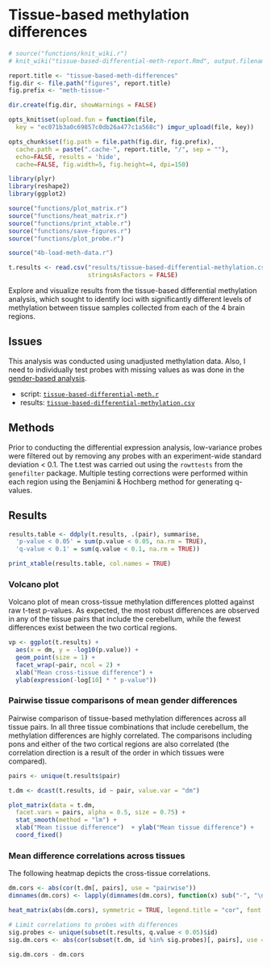 # Tissue-based methylation differences

```r
# source("functions/knit_wiki.r")
# knit_wiki("tissue-based-differential-meth-report.Rmd", output.filename = "Cross-tissue methylation differences")

report.title <- "tissue-based-meth-differences"
fig.dir <- file.path("figures", report.title)
fig.prefix <- "meth-tissue-"

dir.create(fig.dir, showWarnings = FALSE)

opts_knit$set(upload.fun = function(file, 
  key = "ec071b3a0c69857c0db26a477c1a568c") imgur_upload(file, key))

opts_chunk$set(fig.path = file.path(fig.dir, fig.prefix),
  cache.path = paste(".cache-", report.title, "/", sep = ""),
  echo=FALSE, results = 'hide',
  cache=FALSE, fig.width=5, fig.height=4, dpi=150)


```

```r
library(plyr)
library(reshape2)
library(ggplot2)

source("functions/plot_matrix.r")
source("functions/heat_matrix.r")
source("functions/print_xtable.r")
source("functions/save-figures.r")
source("functions/plot_probe.r")
```

```r
source("4b-load-meth-data.r")

t.results <- read.csv("results/tissue-based-differential-methylation.csv",
                      stringsAsFactors = FALSE)
```

Explore and visualize results from the tissue-based differential methylation analysis, which sought to identify loci with significantly different levels of methylation between tissue samples collected from each of the 4 brain regions.

## Issues
This analysis was conducted using unadjusted methylation data. Also, I need to individually test probes with missing values as was done in the [gender-based analysis](https://github.com/aaronwolen/gibbs-brain-project/blob/master/gender-based-differential-meth.r).

* script: [`tissue-based-differential-meth.r`](https://github.com/aaronwolen/gibbs-brain-project/blob/master/tissue-based-differential-meth.r)
* results: [`tissue-based-differential-methylation.csv`](https://github.com/aaronwolen/gibbs-brain-project/blob/master/results/tissue-based-differential-methylation.csv)

## Methods
Prior to conducting the differential expression analysis, low-variance probes were filtered out by removing any probes with an experiment-wide standard deviation < 0.1. The t.test was carried out using the `rowttests` from the `genefilter` package. Multiple testing corrections were performed within each region using the Benjamini & Hochberg method for generating q-values.

## Results

```r
results.table <- ddply(t.results, .(pair), summarise, 
  'p-value < 0.05' = sum(p.value < 0.05, na.rm = TRUE),
  'q-value < 0.1' = sum(q.value < 0.1, na.rm = TRUE))

print_xtable(results.table, col.names = TRUE)
```

### Volcano plot
Volcano plot of mean cross-tissue methylation differences plotted against raw t-test p-values. As expected, the most robust differences are observed in any of the tissue pairs that include the cerebellum, while the fewest differences exist between the two cortical regions. 

```r
vp <- ggplot(t.results) +
  aes(x = dm, y = -log10(p.value)) +
  geom_point(size = 1) +
  facet_wrap(~pair, ncol = 2) +
  xlab("Mean cross-tissue difference") + 
  ylab(expression(-log[10] * " p-value"))
```


### Pairwise tissue comparisons of mean gender differences
Pairwise comparison of tissue-based methylation differences across all tissue pairs. In all three tissue combinations that include cerebellum, the methylation differences are highly correlated. The comparisons including pons and either of the two cortical regions are also correlated (the correlation direction is a result of the order in which tissues were compared). 

```r
pairs <- unique(t.results$pair)

t.dm <- dcast(t.results, id ~ pair, value.var = "dm")

plot_matrix(data = t.dm, 
  facet.vars = pairs, alpha = 0.5, size = 0.75) + 
  stat_smooth(method = "lm") + 
  xlab("Mean tissue difference")  + ylab("Mean tissue difference") +
  coord_fixed()
```

### Mean difference correlations across tissues

The following heatmap depicts the cross-tissue correlations.

```r

dm.cors <- abs(cor(t.dm[, pairs], use = "pairwise"))
dimnames(dm.cors) <- lapply(dimnames(dm.cors), function(x) sub("-", "\n", x))

heat_matrix(abs(dm.cors), symmetric = TRUE, legend.title = "cor", font.size = 3)

# Limit correlations to probes with differences
sig.probes <- unique(subset(t.results, q.value < 0.05)$id)
sig.dm.cors <- abs(cor(subset(t.dm, id %in% sig.probes)[, pairs], use = "pairwise"))

sig.dm.cors - dm.cors
```
